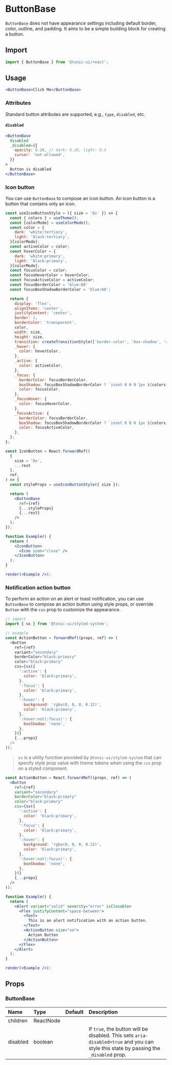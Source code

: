 # ButtonBase

`ButtonBase` does not have appearance settings including default border, color, outline, and padding. It aims to be a simple building block for creating a button.

## Import

```js
import { ButtonBase } from '@tonic-ui/react';
```

## Usage

```jsx
<ButtonBase>Click Me</ButtonBase>
```

### Attributes

Standard button attributes are supported, e.g., `type`, `disabled`, etc.

#### `disabled`

```jsx
<ButtonBase
  disabled
  _disabled={{
    opacity: 0.28, // dark: 0.28, light: 0.3
    cursor: 'not-allowed',
  }}
>
  Button is disabled
</ButtonBase>
```

### Icon button

You can use `ButtonBase` to compose an icon button. An icon button is a button that contains only an icon.

```jsx noInline
const useIconButtonStyle = ({ size = '8x' }) => {
  const { colors } = useTheme();
  const [colorMode] = useColorMode();
  const color = {
    dark: 'white:tertiary',
    light: 'black:tertiary',
  }[colorMode];
  const activeColor = color;
  const hoverColor = {
    dark: 'white:primary',
    light: 'black:primary',
  }[colorMode];
  const focusColor = color;
  const focusHoverColor = hoverColor;
  const focusActiveColor = activeColor;
  const focusBorderColor = 'blue:60'
  const focusBoxShadowBorderColor = 'blue:60';

  return {
    display: 'flex',
    alignItems: 'center',
    justifyContent: 'center',
    border: 1,
    borderColor: 'transparent',
    color,
    width: size,
    height: size,
    transition: createTransitionStyle(['border-color', 'box-shadow', 'color'], { duration: 200 }),
    _hover: {
      color: hoverColor,
    },
    _active: {
      color: activeColor,
    },
    _focus: {
      borderColor: focusBorderColor,
      boxShadow: focusBoxShadowBorderColor ? `inset 0 0 0 1px ${colors[focusBoxShadowBorderColor]}` : undefined,
      color: focusColor,
    },
    _focusHover: {
      color: focusHoverColor,
    },
    _focusActive: {
      borderColor: focusBorderColor,
      boxShadow: focusBoxShadowBorderColor ? `inset 0 0 0 1px ${colors[focusBoxShadowBorderColor]}` : undefined,
      color: focusActiveColor,
    },
  };
};

const IconButton = React.forwardRef((
  {
    size = '8x',
    ...rest
  },
  ref,
) => {
  const styleProps = useIconButtonStyle({ size });

  return (
    <ButtonBase
      ref={ref}
      {...styleProps}
      {...rest}
    />
  );
});

function Example() {
  return (
    <IconButton>
      <Icon icon="close" />
    </IconButton>
  );
}

render(<Example />);
```

### Notification action button

To perform an action on an alert or toast notification, you can use `ButtonBase` to compose an action button using style props, or override `Button` with the `css` prop to customize the appearance.

```js
// import
import { sx } from '@tonic-ui/styled-system';

// example
const ActionButton = forwardRef((props, ref) => (
  <Button
    ref={ref}
    variant="secondary"
    borderColor="black:primary"
    color="black:primary"
    css={sx({
      ':active': {
        color: 'black:primary',
      },
      ':focus': {
        color: 'black:primary',
      },
      ':hover': {
        background: 'rgba(0, 0, 0, 0.12)',
        color: 'black:primary',
      },
      ':hover:not(:focus)': {
        boxShadow: 'none',
      },
    })}
    {...props}
  />
));
```

> `sx` is a utility function provided by `@tonic-ui/styled-system` that can specify style prop value with theme tokens when using the `css` prop on a styled component.

```jsx noInline
const ActionButton = React.forwardRef((props, ref) => (
  <Button
    ref={ref}
    variant="secondary"
    borderColor="black:primary"
    color="black:primary"
    css={sx({
      ':active': {
        color: 'black:primary',
      },
      ':focus': {
        color: 'black:primary',
      },
      ':hover': {
        background: 'rgba(0, 0, 0, 0.12)',
        color: 'black:primary',
      },
      ':hover:not(:focus)': {
        boxShadow: 'none',
      },
    })}
    {...props}
  />
));

function Example() {
  return (
    <Alert variant="solid" severity="error" isClosable>
      <Flex justifyContent="space-between">
        <Text>
          This is an alert notification with an action button.
        </Text>
        <ActionButton size="sm">
          Action Button
        </ActionButton>
      </Flex>
    </Alert>
  );
}

render(<Example />);
```

## Props

### ButtonBase

| Name | Type | Default | Description |
| :--- | :--- | :------ | :---------- |
| children | ReactNode | | |
| disabled | boolean | | If `true`, the button will be disabled. This sets `aria-disabled=true` and you can style this state by passing the `_disabled` prop. |
